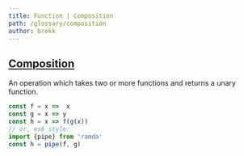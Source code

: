 ```yaml
---
title: Function | Composition
path: /glossary/composition
author: brekk
---
```


## [Composition](/glossary/composition)

An operation which takes two or more functions and returns a unary function.

```js
const f = x =>  x
const g = x => y
const h = x => f(g(x))
// or, es6 style:
import {pipe} from 'ramda'
const h = pipe(f, g)
```
